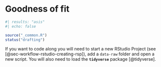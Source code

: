 # Goodness of fit {#sec-goodness-of-fit}

```r
#| results: "asis"
#| echo: false

source("_common.R")
status("drafting")
```


If you want to code along you will need to start a new RStudio Project
(see [@sec-workflow-rstudio-creating-rsp]), add a `data-raw`
folder and open a new script. You will also need to load the
**`tidyverse`** package [@tidyverse].